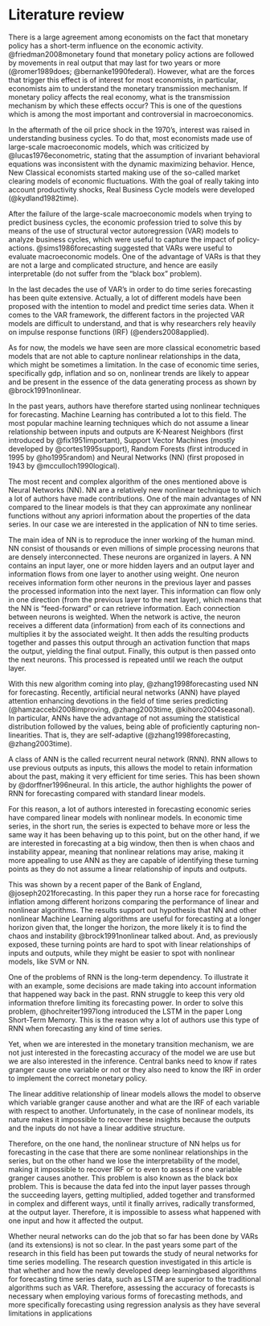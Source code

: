 # Literature review {#lit-review}

There is a large agreement among economists on the fact that monetary policy has a short-term influence on the economic activity. @friedman2008monetary found that monetary policy actions are followed by movements in real output that may last for two years or more (@romer1989does; @bernanke1990federal). However, what are the forces that trigger this effect is of interest for most economists, in particular, economists aim to understand the monetary transmission mechanism. If monetary policy affects the real economy, what is the transmission mechanism by which these effects occur? This is one of the questions which is among the most important and controversial in macroeconomics.

In the aftermath of the oil price shock in the 1970's, interest was raised in understanding business cycles. To do that, most economists made use of large-scale macroeconomic models, which was criticized by @lucas1976econometric, stating that the assumption of invariant behavioral equations was inconsistent with the dynamic maximizing behavior. Hence, New Classical economists started making use of the so-called market clearing models of economic fluctuations. With the goal of really taking into account productivity shocks, Real Business Cycle models were developed (@kydland1982time).

After the failure of the large-scale macroeconomic models when trying to predict business cycles, the economic profession tried to solve this by means of the use of structural vector autoregression (VAR) models to analyze business cycles, which were useful to capture the impact of policy-actions. @sims1986forecasting suggested that VARs were useful to evaluate macroeconomic models. One of the advantage of VARs is that they are not a large and complicated structure, and hence are easily interpretable (do not suffer from the “black box” problem).

In the last decades the use of VAR’s in order to do time series forecasting has been quite extensive. Actually, a lot of different models have been proposed with the intention to model and predict time series data. When it comes to the VAR framework, the different factors in the projected VAR models are difficult to understand, and that is why researchers rely heavily on impulse response functions (IRF) (@enders2008applied).

As for now, the models we have seen are more classical econometric based models that are not able to capture nonlinear relationships in the data, which might be sometimes a limitation. In the case of economic time series, specifically gdp, inflation and so on, nonlinear trends are likely to appear and be present in the essence of the data generating process as shown by @brock1991nonlinear.

In the past years, authors have therefore started using nonlinear techniques for forecasting. Machine Learning has contributed a lot to this field. The most popular machine learning techniques which do not assume a linear relationship between inputs and outputs are K-Nearest Neighbors (first introduced by @fix1951important), Support Vector Machines (mostly developed by @cortes1995support), Random Forests (first introduced in 1995 by @ho1995random) and Neural Networks (NN) (first proposed in 1943 by @mcculloch1990logical).

The most recent and complex algorithm of the ones mentioned above is Neural Networks (NN). NN are a relatively new nonlinear technique to which a lot of authors have made contributions. One of the main advantages of NN compared to the linear models is that they can approximate any nonlinear functions without any apriori information about the properties of the data series. In our case we are interested in the application of NN to time series.

The main idea of NN is to reproduce the inner working of the human mind. NN consist of thousands or even millions of simple processing neurons that are densely interconnected. These neurons are organized in layers. A NN contains an input layer, one or more hidden layers and an output layer and information flows from one layer to another using weight. One neuron receives information form other neurons in the previous layer and passes the processed information into the next layer. This information can flow only in one direction (from the previous layer to the next layer), which means that the NN is “feed-forward” or can retrieve information. Each connection between neurons is weighted. When the network is active, the neuron receives a different data (information) from each of its connections and multiplies it by the associated weight. It then adds the resulting products together and passes this output through an activation function that maps the output, yielding the final output. Finally, this output is then passed onto the next neurons. This processed is repeated until we reach the output layer.

With this new algorithm coming into play, @zhang1998forecasting  used NN for forecasting. Recently, artificial neural networks (ANN) have played attention enhancing devotions in the field of time series predicting (@hamzaccebi2008improving, @zhang2003time, @kihoro2004seasonal). In particular, ANNs have the advantage of not assuming the statistical distribution followed by the values, being able of proficiently capturing non-linearities. That is, they are self-adaptive (@zhang1998forecasting, @zhang2003time).

A class of ANN is the called recurrent neural network (RNN). RNN allows to use previous outputs as inputs, this allows the model to retain information about the past, making it very efficient for time series. This has been shown by @dorffner1996neural. In this article, the author highlights the power of RNN for forecasting compared with standard linear models.

For this reason, a lot of authors interested in forecasting economic series have compared linear models with nonlinear models. In economic time series, in the short run, the series is expected to behave more or less the same way it has been behaving up to this point, but on the other hand, if we are interested in forecasting at a big window, then then is when chaos and instability appear, meaning that nonlinear relations may arise, making it more appealing to use ANN as they are capable of identifying these turning points as they do not assume a linear relationship of inputs and outputs.

This was shown by a recent paper of the Bank of England, @joseph2021forecasting. In this paper they run a horse race for forecasting inflation among different horizons comparing the performance of linear and nonlinear algorithms. The results support out hypothesis that NN and other nonlinear Machine Learning algorithms are useful for forecasting at a longer horizon given that, the longer the horizon, the more likely it is to find the chaos and instability @brock1991nonlinear talked about. And, as previously exposed, these turning points are hard to spot with linear relationships of inputs and outputs, while they might be easier to spot with nonlinear models, like SVM or NN.

One of the problems of RNN is the long-term dependency. To illustrate it with an example, some decisions are made taking into account information that happened way back in the past. RNN struggle to keep this very old information threfore limiting its forecasting power. In order to solve this problem,  @hochreiter1997long introduced the LSTM in the paper Long Short-Term Memory. This is the reason why a lot of authors use this type of RNN when forecasting any kind of time series.

Yet, when we are interested in the monetary transition mechanism, we are not just interested in the forecasting accuracy of the model we are use but we are also interested in the inference. Central banks need to know if rates granger cause one variable or not or they also need to know the IRF in order to implement the correct monetary policy.

The linear additive relationship of linear models allows the model to observe which variable granger cause another and what are the IRF of each variable with respect to another. Unfortunately, in the case of nonlinear models, its nature makes it impossible to recover these insights because the outputs and the inputs do not have a linear additive structure.

Therefore, on the one hand, the nonlinear structure of NN helps us for forecasting in the case that there are some nonlinear relationships in the series, but on the other hand we lose the interpretability of the model, making it impossible to recover IRF or to even to assess if one variable granger causes another. This problem is also known as the black box problem. This is because the data fed into the input layer passes through the succeeding layers, getting multiplied, added together and transformed in complex and different ways, until it finally arrives, radically transformed, at the output layer. Therefore, it is impossible to assess what happened with one input and how it affected the output.

Whether neural networks can do the job that so far has been done by VARs (and its extensions) is not so clear. In the past years some part of the research in this field has been put towards the study of neural networks for time series modelling. The research question investigated in this article is that whether and how the newly developed deep learningbased algorithms for forecasting time series data, such as LSTM are superior to the traditional algorithms such as VAR. Therefore, assessing the accuracy of forecasts is necessary when employing various forms of forecasting methods, and more specifically forecasting using regression analysis as they have several limitations in applications